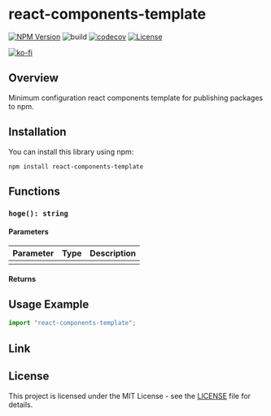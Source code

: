 # react-components-template

[![NPM Version](https://img.shields.io/npm/v/react-components-template?logo=npm)](https://www.npmjs.com/package/react-components-template)
![build](https://github.com/ryohidaka/react-components-template/workflows/Build/badge.svg)
[![codecov](https://codecov.io/gh/ryohidaka/react-components-template/graph/badge.svg?token=RHP9TB2F51)](https://codecov.io/gh/ryohidaka/react-components-template)
[![License](https://img.shields.io/badge/license-MIT-blue.svg)](https://opensource.org/licenses/MIT)

[![ko-fi](https://ko-fi.com/img/githubbutton_sm.svg)](https://ko-fi.com/B0B6TVH92)

## Overview

Minimum configuration react components template for publishing packages to npm.

## Installation

You can install this library using npm:

```shell
npm install react-components-template
```

## Functions

### `hoge(): string`

#### Parameters

| Parameter | Type | Description |
| --------- | ---- | ----------- |
|           |      |             |

#### Returns

## Usage Example

```ts
import "react-components-template";
```

## Link

## License

This project is licensed under the MIT License - see the [LICENSE](LICENSE) file for details.
